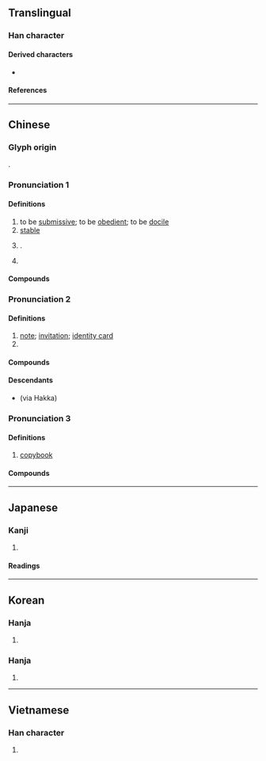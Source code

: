 {{character info}}
==Translingual==

===Han character===
{{Han char|rn=50|rad=巾|as=05|sn=8|four=41260|canj=LBYR|ids=⿰巾占}}

====Derived characters====
* {{l|mul|[[萜]], [[𮅠]], [[㥈]]}}

====References====
{{Han ref|kx=0330.010|dkj=08849|dj=0635.200|hdz=10733.060|uh=5E16}}

----

==Chinese==
{{zh-forms}}

===Glyph origin===
{{Han etym}}
{{Han compound|巾|占|ls=psc|c1=s|c2=p|t1=a square item of cloth}}.

===Pronunciation 1===
{{zh-pron
|m=tiē
|m_note=帖 in 帖木兒 'tiè' (Taiwan)
|m-s=
|c=tip3
|c-t=
|g=
|h=pfs=
|j=tieh4
|mb=
|md=táik
|mn=thiap
|mn-t=tiab4
|w=
|x=
|mc=y
|oc=y
|ma=
|cat=pn,a,v
}}

====Definitions====
{{zh-hanzi}}

# to be [[submissive]]; to be [[obedient]]; to be [[docile]]
# [[stable]]
# {{n-g|Same as}} {{zh-l|貼|to [[paste]]}}.
# {{surname|zh}}

====Compounds====
{{zh-der|俛首帖耳|俯首帖耳|匿名揭帖|妥帖|安帖|寧帖|帖帖|帖息|帖服|帖然|帖耳|帖花黃|帖騎|平帖|招帖|服帖|羌帖|熨帖:yùtiē|帖木兒|伏帖}}

===Pronunciation 2===
{{zh-pron
|m=tiě
|m_note=帖 in 名帖 'tiè' (Taiwan)
|h=pfs=thiap
|cat=n,cl
}}

====Definitions====
{{zh-hanzi}}

# [[note]]; [[invitation]]; [[identity card]]
# {{zh-classifier|[[doses]] of herbal medicine}}

====Compounds====
{{zh-der|下帖子|中秋帖|伯遠帖|何如帖|免帖|全帖|八字全帖|八字帖|六帖|券帖|反輸一帖|吉帖|名帖|告喪帖|喜帖|回帖|執憑文帖|執憑文帖|報喪帖|報帖|大補帖|字帖兒|安家帖|宜春帖|小帖兒|帖兒|帖子|帖子詞|幫帖|平安帖|庚帖|房帖|手帖|抬帖|拜帖|括帖|換帖|換帖兄弟|揭帖|榜帖|榜帖|沒頭帖子|泥金帖子|無名帖|照帖|牓帖|留帖|發草帖|稟帖|空帖拜年|筆帖式|簡帖|紅綠帖子|號帖|解帖|訂婚柬帖|評書帖|試帖|說帖|請帖|諭帖|謝帖|鈞帖|門帖|領帖|飛帖羅|黑帖|龍鳳帖|帖撒羅尼迦}}

====Descendants====
* {{desc|th|เทียบ|bor=1}} (via Hakka)

===Pronunciation 3===
{{zh-pron
|m=tiè
|cat=n
}}

====Definitions====
{{zh-hanzi}}

# [[copybook]]

====Compounds====
{{zh-der|二王帖|十七帖|南帖|叢帖|唐臨晉帖|喪亂帖|大觀帖|字帖|官帖|帖學|帖括|帖括業|平復帖|摹帖|月儀帖|法帖|淳化閣帖|淳熙閣帖|爭坐位帖|畫帖|白孔六帖|白帖|碑帖|禊帖|絳帖|臨帖|自敘帖|蘭亭帖|蜀素帖|軍帖|駕帖|鴨頭丸帖|鵝群帖}}

----

==Japanese==

===Kanji===
{{ja-kanji|grade=|rs=巾05}}

# {{rfdef|ja|sort=巾05}}

====Readings====
{{ja-readings
|goon=ちょう<てふ
|kanon=ちょう<てふ
|kanyoon=じょう<でふ
|kun=かきもの
}}

----

==Korean==

===Hanja===
{{ko-hanja|문서|첩}}

# {{rfdef|ko|sort=巾05}}

===Hanja===
{{ko-hanja|체지|체}}

# {{rfdef|ko|sort=巾05}}

----

==Vietnamese==

===Han character===
{{vi-readings|rs=巾05|reading=thiếp}}

# {{rfdef|vi|sort=巾05}}